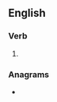 ==English==

===Verb===
{{head|en|present participle}}

# {{present participle of|destine|lang=en|nocat=1}}

===Anagrams===
* {{anagrams|en|dining set|indigents}}